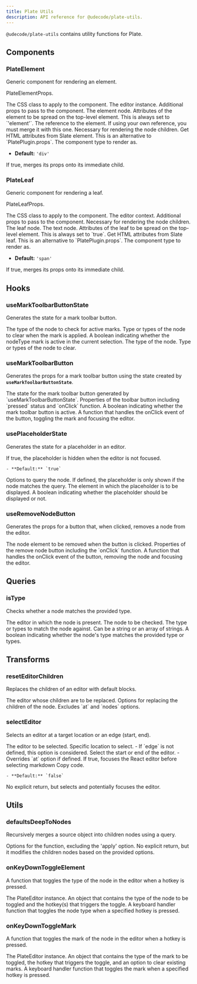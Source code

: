 ```yaml
---
title: Plate Utils
description: API reference for @udecode/plate-utils.
---
```


`@udecode/plate-utils` contains utility functions for Plate.

## Components

### PlateElement

Generic component for rendering an element.

<APIAttributes>

PlateElementProps.

<APIItem name="className" type="string" optional>
The CSS class to apply to the component.
</APIItem>
<APIItem name="editor" type="E">
The editor instance.
</APIItem>
<APIItem name="nodeProps" type="AnyObject" optional>
Additional props to pass to the component.
</APIItem>
<APIItem name="element" type="TElement">
The element node.
</APIItem>
<APIItem name="attributes" type="object">
Attributes of the element to be spread on the top-level element.
<APISubList>
<APISubListItem parent="attributes" name="data-slate-node" type="'element'">
This is always set to `'element'`.
</APISubListItem>
<APISubListItem
  parent="attributes"
  name="data-slate-inline"
  type="boolean"
  optional
/>
<APISubListItem
  parent="attributes"
  name="data-slate-void"
  type="boolean"
  optional
/>
<APISubListItem parent="attributes" name="dir" type="string" optional />
<APISubListItem parent="attributes" name="ref" type="any">
The reference to the element. If using your own reference, you must
merge it with this one.
</APISubListItem>
</APISubList>
</APIItem>
<APIItem name="children" type="any">
Necessary for rendering the node children.
</APIItem>
<APIItem name="elementToAttributes" type="(element: N) => any" optional>
Get HTML attributes from Slate element. This is an alternative to
`PlatePlugin.props`.
</APIItem>
<APIItem name="as" type="React.ElementType" optional>
The component type to render as.

- **Default:** `'div'`

</APIItem>
<APIItem name="asChild" type="boolean" optional>
If true, merges its props onto its immediate child.
</APIItem>
</APIAttributes>

### PlateLeaf

Generic component for rendering a leaf.

<APIAttributes>

PlateLeafProps.

<APIItem name="className" type="string" optional>
The CSS class to apply to the component.
</APIItem>
<APIItem name="editor" type="E">
The editor context.
</APIItem>
<APIItem name="nodeProps" type="AnyObject" optional>
Additional props to pass to the component.
</APIItem>
<APIItem name="children" type="any">
Necessary for rendering the node children.
</APIItem>
<APIItem name="leaf" type="TText">
The leaf node.
</APIItem>
<APIItem name="text" type="TText">
The text node.
</APIItem>
<APIItem name="attributes" type="object">
Attributes of the leaf to be spread on the top-level element.

<APISubList>
<APISubListItem parent="attributes" name="data-slate-leaf" type="true">
This is always set to `true`.
</APISubListItem>
</APISubList>
</APIItem>
<APIItem name="leafToAttributes" type="(leaf: N) => any" optional>
Get HTML attributes from Slate leaf. This is an alternative to `PlatePlugin.props`.
</APIItem>
<APIItem name="as" type="React.ElementType" optional>
The component type to render as.

- **Default:** `'span'`

</APIItem>
<APIItem name="asChild" type="boolean" optional>
If true, merges its props onto its immediate child.
</APIItem>
</APIAttributes>

## Hooks

### useMarkToolbarButtonState

Generates the state for a mark toolbar button.

<APIParameters>
  <APIItem name="nodeType" type="string">
    The type of the node to check for active marks.
  </APIItem>
  <APIItem name="clear" type="string | string[]" optional>
    Type or types of the node to clear when the mark is applied.
  </APIItem>
</APIParameters>
<APIReturns>
  <APIItem name="pressed" type="boolean">
    A boolean indicating whether the nodeType mark is active in the current
    selection.
  </APIItem>
  <APIItem name="nodeType" type="string">
    The type of the node.
  </APIItem>
  <APIItem name="clear" type="string | string[]">
    Type or types of the node to clear.
  </APIItem>
</APIReturns>

### useMarkToolbarButton

Generates the props for a mark toolbar button using the state created by **`useMarkToolbarButtonState`**.

<APIParameters>
  <APIItem name="state" type="ReturnType<typeof useMarkToolbarButtonState>">
    The state for the mark toolbar button generated by
    `useMarkToolbarButtonState`.
  </APIItem>
</APIParameters>
<APIReturns>
  <APIItem name="props" type="object">
    Properties of the toolbar button including `pressed` status and `onClick`
    function.
    <APISubList>
      <APISubListItem parent="props" name="pressed" type="boolean">
        A boolean indicating whether the mark toolbar button is active.
      </APISubListItem>
      <APISubListItem
        parent="props"
        name="onClick"
        type="React.MouseEventHandler<HTMLButtonElement>"
      >
        A function that handles the onClick event of the button, toggling the
        mark and focusing the editor.
      </APISubListItem>
    </APISubList>
  </APIItem>
</APIReturns>

### usePlaceholderState

Generates the state for a placeholder in an editor.

<APIParameters>
  <APIItem name="hideOnBlur" type="boolean" optional>
    If true, the placeholder is hidden when the editor is not focused.

    - **Default:** `true`

  </APIItem>
  <APIItem name="query" type="QueryNodeOptions" optional>
    Options to query the node. If defined, the placeholder is only shown if the
    node matches the query.
  </APIItem>
  <APIItem name="element" type="PlateElementProps">
    The element in which the placeholder is to be displayed.
  </APIItem>
</APIParameters>
<APIReturns>
  <APIItem name="enabled" type="boolean">
    A boolean indicating whether the placeholder should be displayed or not.
  </APIItem>
</APIReturns>

### useRemoveNodeButton

Generates the props for a button that, when clicked, removes a node from the editor.

<APIParameters>
  <APIItem name="element" type="TElement">
    The node element to be removed when the button is clicked.
  </APIItem>
</APIParameters>
<APIReturns>
  <APIItem name="props" type="object">
    Properties of the remove node button including the `onClick` function.
    <APISubList>
      <APISubListItem parent="props" name="onClick" type="() => void">
        A function that handles the onClick event of the button, removing the
        node and focusing the editor.
      </APISubListItem>
    </APISubList>
  </APIItem>
</APIReturns>

## Queries

### isType

Checks whether a node matches the provided type.

<APIParameters>
  <APIItem name="editor" type="PlateEditor<V>">
    The editor in which the node is present.
  </APIItem>
  <APIItem name="node" type="any">
    The node to be checked.
  </APIItem>
  <APIItem name="key" type="string | string[]" optional>
    The type or types to match the node against. Can be a string or an array of
    strings.
  </APIItem>
</APIParameters>
<APIReturns>
  A boolean indicating whether the node's type matches the provided type or
  types.
</APIReturns>

## Transforms

### resetEditorChildren

Replaces the children of an editor with default blocks.

<APIParameters>
  <APIItem name="editor" type="PlateEditor<V>">
    The editor whose children are to be replaced.
  </APIItem>
  <APIItem
    name="options"
    type="Omit<ReplaceNodeChildrenOptions<EElement<V>, V>, 'at' | 'nodes'>"
    optional
  >
    Options for replacing the children of the node. Excludes `at` and `nodes`
    options.
  </APIItem>
</APIParameters>

### selectEditor

Selects an editor at a target location or an edge (start, end).

<APIParameters>
  <APIItem name="editor" type="TReactEditor<V>">
    The editor to be selected.
  </APIItem>
  <APIItem name="at" type="Location" optional>
    Specific location to select.
    - If `edge` is not defined, this option is considered.
  </APIItem>
  <APIItem name="edge" type="'start' | 'end'" optional>
    Select the start or end of the editor.
    - Overrides `at` option if defined.
  </APIItem>
  <APIItem name="focus" type="boolean" optional>
    If true, focuses the React editor before selecting markdown Copy code.

    - **Default:** `false`

  </APIItem>
</APIParameters>
<APIReturns>
  No explicit return, but selects and potentially focuses the editor.
</APIReturns>

## Utils

### defaultsDeepToNodes

Recursively merges a source object into children nodes using a query.

<APIParameters>
  <APIItem name="options" type="Omit<ApplyDeepToNodesOptions<N>, 'apply'>">
    Options for the function, excluding the 'apply' option.
  </APIItem>
</APIParameters>
<APIReturns>
  No explicit return, but it modifies the children nodes based on the provided
  options.
</APIReturns>

### onKeyDownToggleElement

A function that toggles the type of the node in the editor when a hotkey is pressed.

<APIParameters>
  <APIItem name="editor" type="E">
    The PlateEditor instance.
  </APIItem>
  <APIItem name="options" type="{ type, options: { hotkey } }">
    An object that contains the type of the node to be toggled and the hotkey(s)
    that triggers the toggle.
  </APIItem>
</APIParameters>
<APIReturns>
  A keyboard handler function that toggles the node type when a specified hotkey
  is pressed.
</APIReturns>

### onKeyDownToggleMark

A function that toggles the mark of the node in the editor when a hotkey is pressed.

<APIParameters>
  <APIItem name="editor" type="E">
    The PlateEditor instance.
  </APIItem>
  <APIItem name="options" type="{ type, options: { hotkey, clear } }">
    An object that contains the type of the mark to be toggled, the hotkey that
    triggers the toggle, and an option to clear existing marks.
  </APIItem>
</APIParameters>
<APIReturns>
  A keyboard handler function that toggles the mark when a specified hotkey is
  pressed.
</APIReturns>
